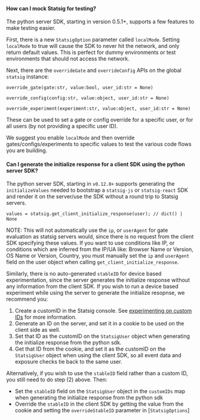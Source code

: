 #### How can I mock Statsig for testing?

The python server SDK, starting in version 0.5.1+, supports a few features to make testing easier.

First, there is a new `StatsigOption` parameter called `localMode`.  Setting `localMode` to true will cause the SDK to never hit the network, and only return default values.  This is perfect for dummy environments or test environments that should not access the network.

Next, there are the `overrideGate` and `overrideConfig` APIs on the global `statsig` instance:

```
override_gate(gate:str, value:bool, user_id:str = None)

override_config(config:str, value:object, user_id:str = None)

override_experiment(experiment:str, value:object, user_id:str = None)
```

These can be used to set a gate or config override for a specific user, or for all users (by not providing a specific user ID).

We suggest you enable `localMode` and then override gates/configs/experiments to specific values to test the various code flows you are building.


#### Can I generate the initialize response for a client SDK using the python server SDK?

The python server SDK, starting in `v0.12.0+` supports generating the `initializeValues` needed to bootstrap a `statsig-js` or `statsig-react` SDK and render it on the server/use the SDK without a round trip to Statsig servers.

```
values = statsig.get_client_initialize_response(user); // dict() | None
```

NOTE: This will not automatically use the `ip`, or `userAgent` for gate evaluation as statsig servers would, since there is no request from the client SDK specifying these values.  If you want to use conditions like IP, or conditions which are inferred from the IP/UA like: Browser Name or Version, OS Name or Version, Country, you must manually set the `ip` and `userAgent` field on the user object when calling `get_client_initialize_response`.

Similarly, there is no auto-generated `stableID` for device based experimentation, since the server generates the initialize response without any information from the client SDK.  If you wish to run a device based experiment while using the server to generate the initialize resopnse, we recommend you:

1. Create a customID in the Statsig console. See [experimenting on custom IDs](/guides/experiment-on-custom-id-types) for more information.
2. Generate an ID on the server, and set it in a cookie to be used on the client side as well.
3. Set that ID as the customID on the `StatsigUser` object when generating the initialize response from the python sdk.
4. Get that ID from the cookie, and set it as the customID on the `StatsigUser` object when using the client SDK, so all event data and exposure checks tie back to the same user.

Alternatively, if you wish to use the `stableID` field rather than a custom ID, you still need to do step (2) above.  Then:

- Set the `stableID` field on the `StatsigUser` object in the `customIDs` map when generating the initialize response from the python sdk
- Override the `stableID` in the client SDK by getting the value from the cookie and setting the `overrideStableID` parameter in [`StatsigOptions`]
